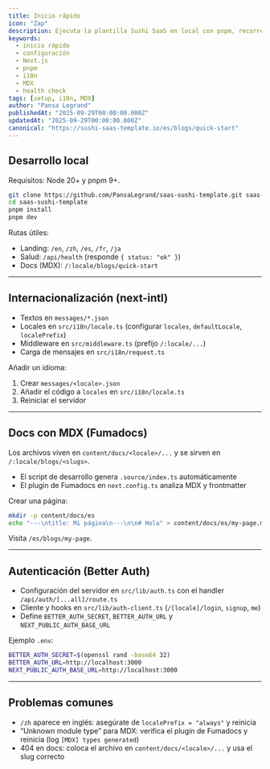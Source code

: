 ```yaml
---
title: Inicio rápido
icon: "Zap"
description: Ejecuta la plantilla Sushi SaaS en local con pnpm, recorre rutas i18n, health checks y blogs MDX, y aprende dónde configurar autenticación, pagos y documentación.
keywords:
  - inicio rápido
  - configuración
  - Next.js
  - pnpm
  - i18n
  - MDX
  - health check
tags: [setup, i18n, MDX]
author: "Pansa Legrand"
publishedAt: "2025-09-29T00:00:00.000Z"
updatedAt: "2025-09-29T00:00:00.000Z"
canonical: "https://sushi-saas-template.io/es/blogs/quick-start"
---
```


## Desarrollo local

Requisitos: Node 20+ y pnpm 9+.

```bash
git clone https://github.com/PansaLegrand/saas-sushi-template.git saas-sushi-template
cd saas-sushi-template
pnpm install
pnpm dev
```

Rutas útiles:

- Landing: `/en`, `/zh`, `/es`, `/fr`, `/ja`
- Salud: `/api/health` (responde `{ status: "ok" }`)
- Docs (MDX): `/:locale/blogs/quick-start`

---

## Internacionalización (next-intl)

- Textos en `messages/*.json`
- Locales en `src/i18n/locale.ts` (configurar `locales`, `defaultLocale`, `localePrefix`)
- Middleware en `src/middleware.ts` (prefijo `/:locale/...`)
- Carga de mensajes en `src/i18n/request.ts`

Añadir un idioma:

1) Crear `messages/<locale>.json`
2) Añadir el código a `locales` en `src/i18n/locale.ts`
3) Reiniciar el servidor

---

## Docs con MDX (Fumadocs)

Los archivos viven en `content/docs/<locale>/...` y se sirven en `/:locale/blogs/<slugs>`.

- El script de desarrollo genera `.source/index.ts` automáticamente
- El plugin de Fumadocs en `next.config.ts` analiza MDX y frontmatter

Crear una página:

```bash
mkdir -p content/docs/es
echo "---\ntitle: Mi página\n---\n\n# Hola" > content/docs/es/my-page.mdx
```

Visita `/es/blogs/my-page`.

---

## Autenticación (Better Auth)

- Configuración del servidor en `src/lib/auth.ts` con el handler
  `/api/auth/[...all]/route.ts`
- Cliente y hooks en `src/lib/auth-client.ts` (`/[locale]/login`, `signup`, `me`)
- Define `BETTER_AUTH_SECRET`, `BETTER_AUTH_URL` y `NEXT_PUBLIC_AUTH_BASE_URL`

Ejemplo `.env`:

```bash
BETTER_AUTH_SECRET=$(openssl rand -base64 32)
BETTER_AUTH_URL=http://localhost:3000
NEXT_PUBLIC_AUTH_BASE_URL=http://localhost:3000
```

---

## Problemas comunes

- `/zh` aparece en inglés: asegúrate de `localePrefix = "always"` y reinicia
- “Unknown module type” para MDX: verifica el plugin de Fumadocs y reinicia (log `[MDX] types generated`)
- 404 en docs: coloca el archivo en `content/docs/<locale>/...` y usa el slug correcto
